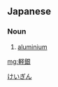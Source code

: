 {{also|輕銀}}

==Japanese==
{{ja-kanjitab|けい|ぎん|yomi=o}}

===Noun===
{{ja-noun|けいぎん|kyu=輕銀}}

# [[aluminium]]

[[Category:ja:Chemical elements|けいぎん]]

[[mg:軽銀]]